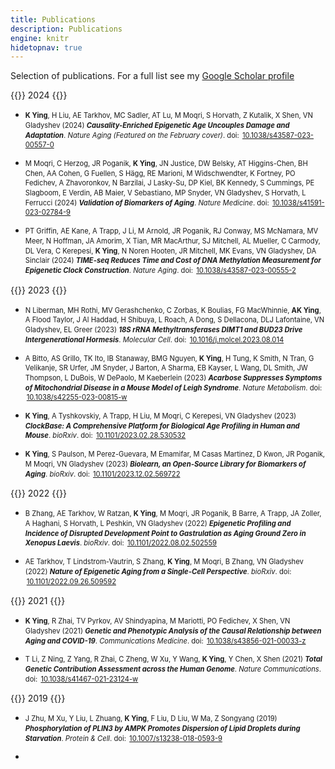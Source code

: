 ```yaml
---
title: Publications
description: Publications
engine: knitr
hidetopnav: true
---
```


<style type="text/css">
ul li:before {
  content: "";
  margin: 0;
}

ul li p {
  margin-left: 0;
}

ul li p, .sidenote {
  font-size: 80%;
  line-height: 1.4;
}

ul li a {
  padding: 0 2px 0 2px;
}
</style>

Selection of publications. For a full list see my [Google Scholar profile](https://scholar.google.com/citations?user=JS7AdkcAAAAJ&hl=en)


{{<sidenote>}}
2024
{{</sidenote>}}

- **K Ying**, H Liu, AE Tarkhov, MC Sadler, AT Lu, M Moqri, S Horvath, Z Kutalik, X Shen, VN Gladyshev (2024) ***Causality-Enriched Epigenetic Age Uncouples Damage and Adaptation***. _Nature Aging (Featured on the February cover)_. doi: [10.1038/s43587-023-00557-0](https://doi.org/10.1038/s43587-023-00557-0)

- M Moqri, C Herzog, JR Poganik, **K Ying**, JN Justice, DW Belsky, AT Higgins-Chen, BH Chen, AA Cohen, G Fuellen, S Hägg, RE Marioni, M Widschwendter, K Fortney, PO Fedichev, A Zhavoronkov, N Barzilai, J Lasky-Su, DP Kiel, BK Kennedy, S Cummings, PE Slagboom, E Verdin, AB Maier, V Sebastiano, MP Snyder, VN Gladyshev, S Horvath, L Ferrucci (2024) ***Validation of Biomarkers of Aging***. _Nature Medicine_. doi: [10.1038/s41591-023-02784-9](https://doi.org/10.1038/s41591-023-02784-9)

- PT Griffin, AE Kane, A Trapp, J Li, M Arnold, JR Poganik, RJ Conway, MS McNamara, MV Meer, N Hoffman, JA Amorim, X Tian, MR MacArthur, SJ Mitchell, AL Mueller, C Carmody, DL Vera, C Kerepesi, **K Ying**, N Noren Hooten, JR Mitchell, MK Evans, VN Gladyshev, DA Sinclair (2024) ***TIME-seq Reduces Time and Cost of DNA Methylation Measurement for Epigenetic Clock Construction***. _Nature Aging_. doi: [10.1038/s43587-023-00555-2](https://doi.org/10.1038/s43587-023-00555-2)

{{<sidenote>}}
2023
{{</sidenote>}}

- N Liberman, MH Rothi, MV Gerashchenko, C Zorbas, K Boulias, FG MacWhinnie, **AK Ying**, A Flood Taylor, J Al Haddad, H Shibuya, L Roach, A Dong, S Dellacona, DLJ Lafontaine, VN Gladyshev, EL Greer (2023) ***18S rRNA Methyltransferases DIMT1 and BUD23 Drive Intergenerational Hormesis***. _Molecular Cell_. doi: [10.1016/j.molcel.2023.08.014](https://doi.org/10.1016/j.molcel.2023.08.014)

- A Bitto, AS Grillo, TK Ito, IB Stanaway, BMG Nguyen, **K Ying**, H Tung, K Smith, N Tran, G Velikanje, SR Urfer, JM Snyder, J Barton, A Sharma, EB Kayser, L Wang, DL Smith, JW Thompson, L DuBois, W DePaolo, M Kaeberlein (2023) ***Acarbose Suppresses Symptoms of Mitochondrial Disease in a Mouse Model of Leigh Syndrome***. _Nature Metabolism_. doi: [10.1038/s42255-023-00815-w](https://doi.org/10.1038/s42255-023-00815-w)

- **K Ying**, A Tyshkovskiy, A Trapp, H Liu, M Moqri, C Kerepesi, VN Gladyshev (2023) ***ClockBase: A Comprehensive Platform for Biological Age Profiling in Human and Mouse***. _bioRxiv_. doi: [10.1101/2023.02.28.530532](https://doi.org/10.1101/2023.02.28.530532)

- **K Ying**, S Paulson, M Perez-Guevara, M Emamifar, M Casas Martinez, D Kwon, JR Poganik, M Moqri, VN Gladyshev (2023) ***Biolearn, an Open-Source Library for Biomarkers of Aging***. _bioRxiv_. doi: [10.1101/2023.12.02.569722](https://doi.org/10.1101/2023.12.02.569722)

{{<sidenote>}}
2022
{{</sidenote>}}

- B Zhang, AE Tarkhov, W Ratzan, **K Ying**, M Moqri, JR Poganik, B Barre, A Trapp, JA Zoller, A Haghani, S Horvath, L Peshkin, VN Gladyshev (2022) ***Epigenetic Profiling and Incidence of Disrupted Development Point to Gastrulation as Aging Ground Zero in Xenopus Laevis***. _bioRxiv_. doi: [10.1101/2022.08.02.502559](https://doi.org/10.1101/2022.08.02.502559)

- AE Tarkhov, T Lindstrom-Vautrin, S Zhang, **K Ying**, M Moqri, B Zhang, VN Gladyshev (2022) ***Nature of Epigenetic Aging from a Single-Cell Perspective***. _bioRxiv_. doi: [10.1101/2022.09.26.509592](https://doi.org/10.1101/2022.09.26.509592)

{{<sidenote>}}
2021
{{</sidenote>}}

- **K Ying**, R Zhai, TV Pyrkov, AV Shindyapina, M Mariotti, PO Fedichev, X Shen, VN Gladyshev (2021) ***Genetic and Phenotypic Analysis of the Causal Relationship between Aging and COVID-19***. _Communications Medicine_. doi: [10.1038/s43856-021-00033-z](https://doi.org/10.1038/s43856-021-00033-z)

- T Li, Z Ning, Z Yang, R Zhai, C Zheng, W Xu, Y Wang, **K Ying**, Y Chen, X Shen (2021) ***Total Genetic Contribution Assessment across the Human Genome***. _Nature Communications_. doi: [10.1038/s41467-021-23124-w](https://doi.org/10.1038/s41467-021-23124-w)

{{<sidenote>}}
2019
{{</sidenote>}}

- J Zhu, M Xu, Y Liu, L Zhuang, **K Ying**, F Liu, D Liu, W Ma, Z Songyang (2019) ***Phosphorylation of PLIN3 by AMPK Promotes Dispersion of Lipid Droplets during Starvation***. _Protein & Cell_. doi: [10.1007/s13238-018-0593-9](https://doi.org/10.1007/s13238-018-0593-9)
  
- 
